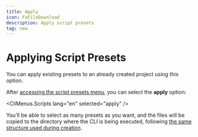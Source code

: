 ```yaml
---
title: Apply
icon: FaFileDownload
description: Apply script presets
tag: new
---
```


# Applying Script Presets

You can apply existing presets to an already created project using this option.

After [accessing the script presets menu](/docs/presets/scripts/start), you can select the **apply** option:

<CliMenus.Scripts lang="en" selected="apply" />

You’ll be able to select as many presets as you want, and the files will be copied to the directory where the CLI is being executed, following [the same structure used during creation](/docs/presets/scripts/new).